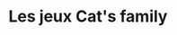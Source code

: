 ---
expert: ""
metadata:
  title: "Les jeux Cat's family - Out of the Books"
  description: >-
    Rencontre avec François Petit, fondateur de Cat's family
  robots:
    index: true
    follow: true
published: true
title: "Les jeux Cat's family"
description: >-
  Rencontre avec François Petit, fondateur de Cat's family
publishDate: 2023-11-06T00:00:00.000Z
category: live
tags:
  - live
  - education
image: "https://i.ytimg.com/vi/RtEFR3z1IJc/sddefault.jpg"
duration: "49min"
media:
  type: "youtube"
  videoUrl: "https://www.youtube.com/watch?v=RtEFR3z1IJc"
---